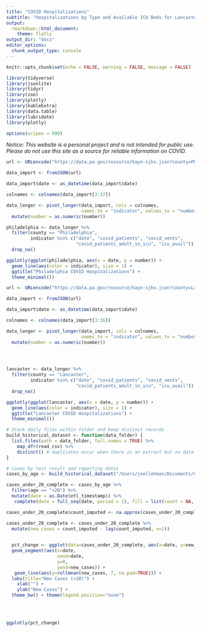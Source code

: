 ```yaml
---
title: "COVID Hospitalizations"
subtitle: "Hospitalizations by Type and Available ICU Beds for Lancaster and Philadelphia Counties"
output:
  rmarkdown::html_document:
    theme: flatly
output_dir: "docs"
editor_options: 
  chunk_output_type: console
---
```


```r
knitr::opts_chunk$set(echo = FALSE, warning = FALSE, message = FALSE)

library(tidyverse)
library(jsonlite)
library(tidyr)
library(zoo)
library(plotly)
library(kableExtra)
library(data.table)
library(lubridate)
library(plotly)

options(scipen = 999) 
```

*Notice: This website is a personal project and is not intended for public use. Please do not use this site as a source for reliable information on COVID.*

```r

url <- URLencode("https://data.pa.gov/resource/kayn-sjhx.json?county=Philadelphia")

data_import <- fromJSON(url)

data_import$date <- as_datetime(data_import$date)

colnames <- colnames(data_import[3:37])

data_longer <- pivot_longer(data_import, cols = colnames, 
                            names_to = "indicator", values_to = "number") %>%
  mutate(number = as.numeric(number))

```


```r

philadelphia <- data_longer %>% 
  filter(county == "Philadelphia", 
         indicator %in% c("date", "covid_patients", "covid_vents", 
                          "covid_patients_adult_in_icu", "icu_avail")) %>% 
  drop_na()

ggplotly(ggplot(philadelphia, aes(x = date, y = number)) + 
  geom_line(aes(color = indicator), size = 1) +
  ggtitle("Philadelphia COVID Hospitalizations") +
  theme_minimal())
```

```r

url <- URLencode("https://data.pa.gov/resource/kayn-sjhx.json?county=Lancaster")

data_import <- fromJSON(url)

data_import$date <- as_datetime(data_import$date)

colnames <- colnames(data_import[3:36])

data_longer <- pivot_longer(data_import, cols = colnames, 
                            names_to = "indicator", values_to = "number") %>%
  mutate(number = as.numeric(number))


           
```

```r

lancaster <- data_longer %>% 
  filter(county == "Lancaster", 
         indicator %in% c("date", "covid_patients", "covid_vents", 
                          "covid_patients_adult_in_icu", "icu_avail")) %>% 
  drop_na()

ggplotly(ggplot(lancaster, aes(x = date, y = number)) + 
  geom_line(aes(color = indicator), size = 1) +
  ggtitle("Lancaster COVID Hospitalizations") +
  theme_minimal())
```

```r

# Stack daily files within folder and keep distinct records
build_historical_dataset <- function(data_folder) {
  list.files(path = data_folder, full.names = TRUE) %>%
    map_dfr(read_csv) %>%
    distinct() # duplicates occur when there is an extract but no data update
}

# Cases by test result and reporting dates
cases_by_age <- build_historical_dataset("/Users/joellehman/Documents/GitHub/covid19-philadelphia/cases_by_age/")

cases_under_20_complete <- cases_by_age %>% 
  filter(age == "<20") %>% 
  mutate(date = as.Date(etl_timestamp)) %>% 
   complete(date = full_seq(date, period = 1), fill = list(count = NA, age = "<20"))

cases_under_20_complete$count_imputed <- na.approx(cases_under_20_complete$count, maxgap = 7)

cases_under_20_complete <- cases_under_20_complete %>% 
  mutate(new_cases = count_imputed - lag(count_imputed, n=1))

 
  pct_change <- ggplot(data=cases_under_20_complete, aes(x=date, y=new_cases)) + 
  geom_segment(aes(x=date, 
                   xend=date, 
                   y=0, 
                   yend=new_cases)) + 
   geom_line(aes(y=rollmean(new_cases, 7, na.pad=TRUE))) +
  labs(title="New Cases (<20)") +
    xlab("") +
    ylab("New Cases") +
  theme_bw() + theme(legend.position="none")
  
  

  
ggplotly(pct_change)



```

